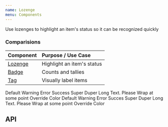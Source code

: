 ```yaml
---
name: Lozenge
menu: Components
---
```



Use lozenges to highlight an item's status so it can be recognized quickly

### Comparisions

| Component                      | Purpose / Use Case         |
| :----------------------------- | :------------------------- |
| [Lozenge](/components/Lozenge) | Highlight an item's status |
| [Badge](/components/Badge)     | Counts and tallies         |
| [Tag](/components/Tag)         | Visually label items       |

<Playground>
  <Grid justifyContent="center">
    <SpacedGroup direction="vertical">
      <Lozenge variant="info" bold>
        Default
      </Lozenge>
      <Lozenge variant="warning" bold>
        Warning
      </Lozenge>
      <Lozenge variant="error" bold>
        Error
      </Lozenge>
      <Lozenge variant="success" bold>
        Success Super Duper Long Text. Please Wrap at some point
      </Lozenge>
      <Lozenge bold variant="info" color={palette.plum}>
        Override Color
      </Lozenge>
    </SpacedGroup>
    <SpacedGroup direction="vertical">
      <Lozenge variant="info">Default</Lozenge>
      <Lozenge variant="warning">Warning</Lozenge>
      <Lozenge variant="error">Error</Lozenge>
      <Lozenge variant="success">
        Succes Super Duper Long Text. Please Wrap at some point
      </Lozenge>
      <Lozenge variant="info" color={palette.plum}>
        Override Color
      </Lozenge>
    </SpacedGroup>
  </Grid>
</Playground>

## API

<PropsTable of={Lozenge} />
